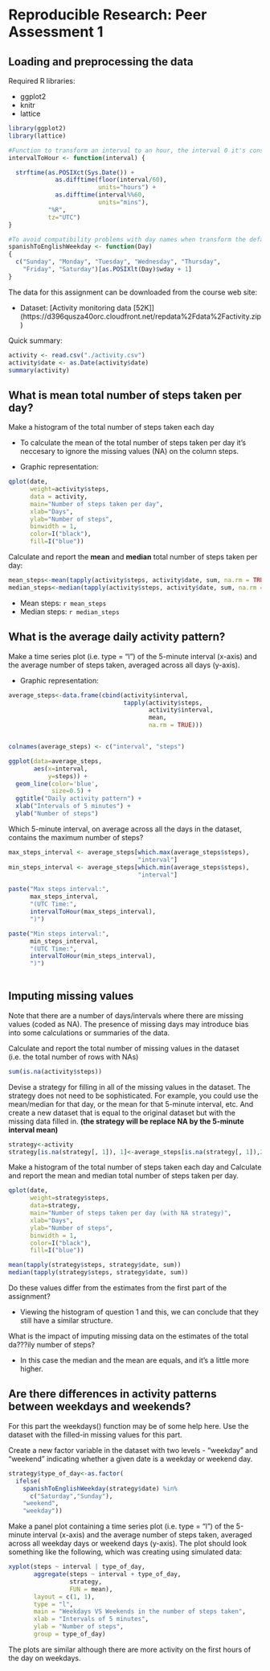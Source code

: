 # Reproducible Research: Peer Assessment 1

## Loading and preprocessing the data

Required R libraries:

* ggplot2
* knitr
* lattice

```r
library(ggplot2)
library(lattice)

#Function to transform an interval to an hour, the interval 0 it's considered 00:00 AM.
intervalToHour <- function(interval) {

  strftime(as.POSIXct(Sys.Date()) +              
             as.difftime(floor(interval/60), 
                         units="hours") +
             as.difftime(interval%%60, 
                         units="mins"),
           "%R",
           tz="UTC")
}

#To avoid compatibility problems with day names when transform the default week day in the spanish r version
spanishToEnglishWeekday <- function(Day)
{
  c("Sunday", "Monday", "Tuesday", "Wednesday", "Thursday", 
    "Friday", "Saturday")[as.POSIXlt(Day)$wday + 1]
}

```

The data for this assignment can be downloaded from the course web site:

* Dataset: [Activity monitoring data [52K]] (https://d396qusza40orc.cloudfront.net/repdata%2Fdata%2Factivity.zip)

Quick summary:

```r
activity <- read.csv("./activity.csv")
activity$date <- as.Date(activity$date)
summary(activity)
```

## What is mean total number of steps taken per day?

Make a histogram of the total number of steps taken each day

- To calculate the mean of the total number of steps taken per day it's 
neccesary to ignore the missing values (NA) on the column steps.

- Graphic representation:

```r

qplot(date,  
      weight=activity$steps, 
      data = activity, 
      main="Number of steps taken per day", 
      xlab="Days", 
      ylab="Number of steps",
      binwidth = 1,
      color=I("black"),
      fill=I("blue"))

```

Calculate and report the **mean** and **median** total number of steps taken per day:

```r
mean_steps<-mean(tapply(activity$steps, activity$date, sum, na.rm = TRUE))
median_steps<-median(tapply(activity$steps, activity$date, sum, na.rm = TRUE))
```
- Mean steps: `r mean_steps`
- Median steps: `r median_steps`


## What is the average daily activity pattern?

Make a time series plot (i.e. type = "l") of the 5-minute interval (x-axis) and the average number of steps taken, averaged across all days (y-axis).

- Graphic representation:

```r


average_steps<-data.frame(cbind(activity$interval,
                                tapply(activity$steps,
                                       activity$interval, 
                                       mean, 
                                       na.rm = TRUE)))


colnames(average_steps) <- c("interval", "steps")

ggplot(data=average_steps,
       aes(x=interval,
           y=steps)) + 
  geom_line(color='blue',
            size=0.5) + 
  ggtitle("Daily activity pattern") +
  xlab("Intervals of 5 minutes") +
  ylab("Number of steps") 

```

Which 5-minute interval, on average across all the days in the dataset, contains the maximum number of steps?

```r
max_steps_interval <- average_steps[which.max(average_steps$steps),
                                    "interval"]
min_steps_interval <- average_steps[which.min(average_steps$steps),
                                    "interval"]

paste("Max steps interval:",
      max_steps_interval,
      "(UTC Time:",
      intervalToHour(max_steps_interval), 
      ")")

paste("Min steps interval:",
      min_steps_interval,
      "(UTC Time:",
      intervalToHour(min_steps_interval),
      ")")
      
```

## Imputing missing values

Note that there are a number of days/intervals where there are missing values (coded as NA). The presence of missing days may introduce bias into some calculations or summaries of the data.

Calculate and report the total number of missing values in the dataset (i.e. the total number of rows with NAs)

```r
sum(is.na(activity$steps))
```

Devise a strategy for filling in all of the missing values in the dataset.
The strategy does not need to be sophisticated. For example, you could use the mean/median for that day, or the mean for that 5-minute interval, etc.
And create a new dataset that is equal to the original dataset but with the missing data filled in.
**(the strategy will be replace NA by the 5-minute interval mean)**

```r
strategy<-activity
strategy[is.na(strategy[, 1]), 1]<-average_steps[is.na(strategy[, 1]),2]
```

Make a histogram of the total number of steps taken each day and Calculate and report the mean and median total number of steps taken per day. 

```r
qplot(date, 
      weight=strategy$steps, 
      data=strategy,       
      main="Number of steps taken per day (with NA strategy)", 
      xlab="Days", 
      ylab="Number of steps",
      binwidth = 1,
      color=I("black"),
      fill=I("blue"))

mean(tapply(strategy$steps, strategy$date, sum))
median(tapply(strategy$steps, strategy$date, sum))

```

Do these values differ from the estimates from the first part of the assignment? 

- Viewing the histogram of question 1 and this, we can conclude that they still have a similar structure.

What is the impact of imputing missing data on the estimates of the total da???ily number of steps?

- In this case the median and the mean are equals, and it's a little more higher.

## Are there differences in activity patterns between weekdays and weekends?

For this part the weekdays() function may be of some help here. Use the dataset with the filled-in missing values for this part.

Create a new factor variable in the dataset with two levels - "weekday" and "weekend" indicating whether a given date is a weekday or weekend day.

```r

strategy$type_of_day<-as.factor(
  ifelse(
    spanishToEnglishWeekday(strategy$date) %in%
      c("Saturday","Sunday"),
    "weekend",
    "weekday"))

```

Make a panel plot containing a time series plot (i.e. type = "l") of the 5-minute interval (x-axis) and the average number of steps taken, averaged across all weekday days or weekend days (y-axis). The plot should look something like the following, which was creating using simulated data:

```r
xyplot(steps ~ interval | type_of_day,
       aggregate(steps ~ interval + type_of_day,
                 strategy,
                 FUN = mean),
       layout = c(1, 1),
       type = "l",
       main = "Weekdays VS Weekends in the number of steps taken",
       xlab = "Intervals of 5 minutes",
       ylab = "Number of steps",
       group = type_of_day)

```

The plots are similar although there are more activity on the first hours of the day on weekdays.